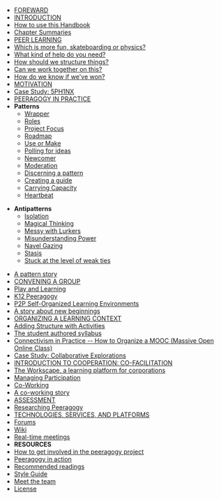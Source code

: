 * [https://github.com/Peeragogy/peeragogy-handbook/blob/master/en-mw/foreward.mediawiki FOREWARD]
* [https://github.com/Peeragogy/peeragogy-handbook/blob/master/en-mw/introduction.mediawiki INTRODUCTION]
* [https://github.com/Peeragogy/peeragogy-handbook/blob/master/en-mw/howto.mediawiki How to use this Handbook]
* [https://github.com/Peeragogy/peeragogy-handbook/blob/master/en-mw/summaries.mediawiki Chapter Summaries]
* [https://github.com/Peeragogy/peeragogy-handbook/blob/master/en-mw/peer-learning.mediawiki PEER LEARNING]
* [https://github.com/Peeragogy/peeragogy-handbook/blob/master/en-mw/more_fun.mediawiki Which is more fun, skateboarding or physics?]
* [https://github.com/Peeragogy/peeragogy-handbook/blob/master/en-mw/help_needed.mediawiki What kind of help do you need?]
* [https://github.com/Peeragogy/peeragogy-handbook/blob/master/en-mw/how_to_structure.mediawiki How should we structure things?]
* [https://github.com/Peeragogy/peeragogy-handbook/blob/master/en-mw/work_together.mediawiki Can we work together on this?]
* [https://github.com/Peeragogy/peeragogy-handbook/blob/master/en-mw/we_won.mediawiki How do we know if we've won?]
* [https://github.com/Peeragogy/peeragogy-handbook/blob/master/en-mw/motivation.mediawiki MOTIVATION]
* [https://github.com/Peeragogy/peeragogy-handbook/blob/master/en-mw/sphinx.mediawiki Case Study: 5PH1NX]
* [https://github.com/Peeragogy/peeragogy-handbook/blob/master/en-mw/patterns.mediawiki PEERAGOGY IN PRACTICE]
* '''Patterns'''
** [https://github.com/Peeragogy/peeragogy-handbook/blob/master/en-mw/wrapper.mediawiki Wrapper]
** [https://github.com/Peeragogy/peeragogy-handbook/blob/master/en-mw/roles.mediawiki Roles]
** [https://github.com/Peeragogy/peeragogy-handbook/blob/master/en-mw/specific_project.mediawiki Project Focus]
** [https://github.com/Peeragogy/peeragogy-handbook/blob/master/en-mw/roadmap.mediawiki Roadmap]
** [https://github.com/Peeragogy/peeragogy-handbook/blob/master/en-mw/praxis_vs_poeisis.mediawiki Use or Make]
** [https://github.com/Peeragogy/peeragogy-handbook/blob/master/en-mw/polling_for_ideas.mediawiki Polling for ideas]
** [https://github.com/Peeragogy/peeragogy-handbook/blob/master/en-mw/newcomer.mediawiki Newcomer]
** [https://github.com/Peeragogy/peeragogy-handbook/blob/master/en-mw/moderation.mediawiki Moderation]
** [https://github.com/Peeragogy/peeragogy-handbook/blob/master/en-mw/discerning_a_pattern.mediawiki Discerning a pattern]
** [https://github.com/Peeragogy/peeragogy-handbook/blob/master/en-mw/creating_a_guide.mediawiki Creating a guide]
** [https://github.com/Peeragogy/peeragogy-handbook/blob/master/en-mw/carrying_capacity.mediawiki Carrying Capacity]
** [https://github.com/Peeragogy/peeragogy-handbook/blob/master/en-mw/heartbeat.mediawiki Heartbeat]

* '''Antipatterns'''
** [https://github.com/Peeragogy/peeragogy-handbook/blob/master/en-mw/isolation.mediawiki Isolation]
** [https://github.com/Peeragogy/peeragogy-handbook/blob/master/en-mw/magical_thinking.mediawiki Magical Thinking]
** [https://github.com/Peeragogy/peeragogy-handbook/blob/master/en-mw/messy_with_lurkers.mediawiki Messy with Lurkers]
** [https://github.com/Peeragogy/peeragogy-handbook/blob/master/en-mw/misunderstanding_power.mediawiki Misunderstanding Power]
** [https://github.com/Peeragogy/peeragogy-handbook/blob/master/en-mw/navel_gazing.mediawiki Navel Gazing]
** [https://github.com/Peeragogy/peeragogy-handbook/blob/master/en-mw/stasis.mediawiki Stasis]
** [https://github.com/Peeragogy/peeragogy-handbook/blob/master/en-mw/stuck.mediawiki Stuck at the level of weak ties]

* [https://github.com/Peeragogy/peeragogy-handbook/blob/master/en-mw/pattern_story.mediawiki A pattern story]
* [https://github.com/Peeragogy/peeragogy-handbook/blob/master/en-mw/convening.mediawiki CONVENING A GROUP]
* [https://github.com/Peeragogy/peeragogy-handbook/blob/master/en-mw/play.mediawiki Play and Learning]
* [https://github.com/Peeragogy/peeragogy-handbook/blob/master/en-mw/k12.mediawiki K12 Peeragogy]
* [https://github.com/Peeragogy/peeragogy-handbook/blob/master/en-mw/sole.mediawiki P2P Self-Organized Learning Environments]
* [https://github.com/Peeragogy/peeragogy-handbook/blob/master/en-mw/new-beginnings.mediawiki A story about new beginnings]
* [https://github.com/Peeragogy/peeragogy-handbook/blob/master/en-mw/organizing.mediawiki ORGANIZING A LEARNING CONTEXT]
* [https://github.com/Peeragogy/peeragogy-handbook/blob/master/en-mw/structure.mediawiki Adding Structure with Activities]
* [https://github.com/Peeragogy/peeragogy-handbook/blob/master/en-mw/student_syllabus.mediawiki The student authored syllabus]
* [https://github.com/Peeragogy/peeragogy-handbook/blob/master/en-mw/connectivism.mediawikin%20Online%20Class Connectivism in Practice -- How to Organize a MOOC (Massive Open Online Class)]
* [https://github.com/Peeragogy/peeragogy-handbook/blob/master/en-mw/collab-ex.mediawiki Case Study: Collaborative Explorations]
* [https://github.com/Peeragogy/peeragogy-handbook/blob/master/en-mw/cofac.mediawiki INTRODUCTION TO COOPERATION: CO-FACILITATION]
* [https://github.com/Peeragogy/peeragogy-handbook/blob/master/en-mw/workscape.mediawiki The Workscape, a learning platform for corporations]
* [https://github.com/Peeragogy/peeragogy-handbook/blob/master/en-mw/participation.mediawiki Managing Participation]
* [https://github.com/Peeragogy/peeragogy-handbook/blob/master/en-mw/coworking.mediawiki Co-Working]
* [https://github.com/Peeragogy/peeragogy-handbook/blob/master/en-mw/coworking-story.mediawiki A co-working story]
* [https://github.com/Peeragogy/peeragogy-handbook/blob/master/en-mw/assessment.mediawiki ASSESSMENT]
* [https://github.com/Peeragogy/peeragogy-handbook/blob/master/en-mw/researching.mediawiki Researching Peeragogy]
* [https://github.com/Peeragogy/peeragogy-handbook/blob/master/en-mw/technologies.mediawiki TECHNOLOGIES, SERVICES, AND PLATFORMS]
* [https://github.com/Peeragogy/peeragogy-handbook/blob/master/en-mw/forums.mediawiki Forums]
* [https://github.com/Peeragogy/peeragogy-handbook/blob/master/en-mw/wiki.mediawiki Wiki]
* [https://github.com/Peeragogy/peeragogy-handbook/blob/master/en-mw/realtime.mediawiki Real-time meetings]
* '''RESOURCES'''
* [https://github.com/Peeragogy/peeragogy-handbook/blob/master/en-mw/get-involved.mediawiki How to get involved in the peeragogy project]
* [https://github.com/Peeragogy/peeragogy-handbook/blob/master/en-mw/action.mediawiki Peeragogy in action]
* [https://github.com/Peeragogy/peeragogy-handbook/blob/master/en-mw/recommended.mediawiki Recommended readings]
* [https://github.com/Peeragogy/peeragogy-handbook/blob/master/en-mw/style.mediawiki Style Guide]
* [https://github.com/Peeragogy/peeragogy-handbook/blob/master/en-mw/meet-the-team.mediawiki Meet the team]
* [https://github.com/Peeragogy/peeragogy-handbook/blob/master/en-mw/license.mediawiki License]

